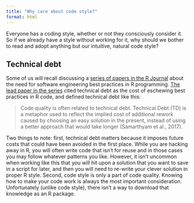 ```yaml
---
title: "Why care about code style?"
format: html
---
```


Everyone has a coding style, whether or not they consciously consider it. So if we already have a style without working for it, why should we bother to read and adopt anything but our intuitive, natural code style?

## Technical debt
Some of us will recall discussing a [series of papers in the R Journal](https://journal.r-project.org/issues/2021-2/) about the need for software engineering best practices in R programming. [The lead paper in the series](https://journal.r-project.org/articles/RJ-2021-108/) cited technical debt as the cost of eschewing best practices in R code, and defined technical debt like this:

> Code quality is often related to technical debt. Technical Debt (TD) is a metaphor used to reflect the implied cost of additional rework caused by choosing an easy solution in the present, instead of using a better approach that would take longer (Samarthyam et al., 2017).

Two things to note: first, technical debt matters because it imposes future costs that could have been avoided in the first place. While you are hacking away in R, you will often write code that isn't for reuse and in those cases you may follow whatever patterns you like. However, it isn't uncommon when working like this that you will hit upon a solution that you want to save in a script for later, and then you will need to re-write your clever solution in proper R style. Second, code style is only a part of code quality. Knowing how to make your code work is always the most important consideration. Unfortunately (unlike code style), there isn't a way to download that knowledge as an R package.
